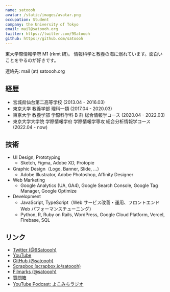 ```yaml
---
name: satoooh
avatar: /static/images/avatar.png
occupation: Student
company: the University of Tokyo
email: mail@satoooh.org
twitter: https://twitter.com/9Satoooh
github: https://github.com/satoooh
---
```


東大学際情報学府 M1 (rkmt 研)。 情報科学と教養の海に溺れています。面白いことをやるのが好きです。

連絡先: mail (at) satoooh.org

## 経歴

- 宮城県仙台第二高等学校 (2013.04 - 2016.03)
- 東京大学 教養学部 理科一類 (2017.04 - 2020.03)
- 東京大学 教養学部 学際科学科 B 群 総合情報学コース (2020.04 - 2022.03)
- 東京大学大学院 学際情報学府 学際情報学専攻 総合分析情報学コース (2022.04 - now)

## 技術

- UI Design, Prototyping
  - Sketch, Figma, Adobe XD, Protopie
- Graphic Design（Logo, Banner, Slide, ...）
  - Adobe Illustrator, Adobe Photoshop, Affinity Designer
- Web Marketing
  - Google Analytics (UA, GA4), Google Search Console, Google Tag Manager, Google Optimize
- Development
  - JavaScript, TypeScript（Web サービス改善・運用、フロントエンド Web パフォーマンスチューニング）
  - Python, R, Ruby on Rails, WordPress, Google Cloud Platform, Vercel, Firebase, SQL

## リンク

- [Twitter (@9Satoooh)](https://twitter.com/9Satoooh)
- [YouTube](https://www.youtube.com/channel/UCczOoEeSEVicrJR-N5QWahw)
- [GitHub (@satoooh)](https://github.com/satoooh)
- [Scrapbox (scrapbox.io/satoooh)](https://scrapbox.io/satoooh/)
- [Filmarks (@satoooh)](https://filmarks.com/users/satoooh)
- [質問箱](https://satoooh.pageful.app/request)
- [YouTube Podcast: よこみちラジオ](https://www.youtube.com/@ykmcradio)
